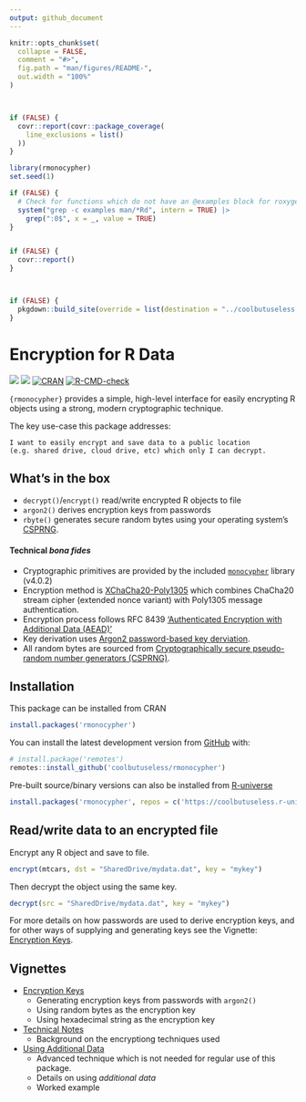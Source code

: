 ```yaml
---
output: github_document
---
```


<!-- README.md is generated from README.Rmd. Please edit that file -->

```r
knitr::opts_chunk$set(
  collapse = FALSE,
  comment = "#>",
  fig.path = "man/figures/README-",
  out.width = "100%"
)



if (FALSE) {
  covr::report(covr::package_coverage(
    line_exclusions = list()
  ))
}

library(rmonocypher)
set.seed(1)

if (FALSE) {
  # Check for functions which do not have an @examples block for roxygen
  system("grep -c examples man/*Rd", intern = TRUE) |> 
    grep(":0$", x = _, value = TRUE)
}


if (FALSE) {
  covr::report()
}



if (FALSE) {
  pkgdown::build_site(override = list(destination = "../coolbutuseless.github.io/package/rmonocypher"))
}
```

# Encryption for R Data

<!-- badges: start -->
![](https://img.shields.io/badge/cool-useless-green.svg)
![](https://img.shields.io/badge/dependencies-zero-blue.svg)
[![CRAN](https://www.r-pkg.org/badges/version/rmonocypher)](https://CRAN.R-project.org/package=rmonocypher)
[![R-CMD-check](https://github.com/coolbutuseless/rmonocypher/actions/workflows/R-CMD-check.yaml/badge.svg)](https://github.com/coolbutuseless/rmonocypher/actions/workflows/R-CMD-check.yaml)
<!-- badges: end -->

`{rmonocypher}` provides a simple, high-level interface for easily encrypting R objects using
a strong, modern cryptographic technique.

The key use-case this package addresses:

    I want to easily encrypt and save data to a public location 
    (e.g. shared drive, cloud drive, etc) which only I can decrypt.


## What's in the box

* `decrypt()`/`encrypt()` read/write encrypted R objects to file 
* `argon2()` derives encryption keys from passwords
* `rbyte()` generates secure random bytes using your operating system's [CSPRNG](https://en.wikipedia.org/wiki/Cryptographically_secure_pseudorandom_number_generator).
  
#### Technical *bona fides* 

* Cryptographic primitives are provided by the included [`monocypher`](https://monocypher.org/) library (v4.0.2)
* Encryption method is [XChaCha20-Poly1305](https://en.wikipedia.org/wiki/ChaCha20-Poly1305) 
  which combines ChaCha20 stream cipher (extended nonce variant) with Poly1305 message authentication.
* Encryption process follows RFC 8439 ['Authenticated Encryption with Additional Data (AEAD)'](https://en.wikipedia.org/wiki/Authenticated_encryption#Authenticated_encryption_with_associated_data_(AEAD)) 
* Key derivation uses [Argon2 password-based key derviation](https://en.wikipedia.org/wiki/Argon2).
* All random bytes are sourced from [Cryptographically secure pseudo-random number generators (CSPRNG)](https://en.wikipedia.org/wiki/Cryptographically_secure_pseudorandom_number_generator).  

## Installation

This package can be installed from CRAN

``` r
install.packages('rmonocypher')
```

You can install the latest development version from
[GitHub](https://github.com/coolbutuseless/rmonocypher) with:

``` r
# install.package('remotes')
remotes::install_github('coolbutuseless/rmonocypher')
```

Pre-built source/binary versions can also be installed from
[R-universe](https://r-universe.dev)

``` r
install.packages('rmonocypher', repos = c('https://coolbutuseless.r-universe.dev', 'https://cloud.r-project.org'))
```

## Read/write data to an encrypted file

Encrypt any R object and save to file.

```r
encrypt(mtcars, dst = "SharedDrive/mydata.dat", key = "mykey")
```

Then decrypt the object using the same key.

```r
decrypt(src = "SharedDrive/mydata.dat", key = "mykey")
```


For more details on how passwords are used to derive encryption keys, 
and for other ways of supplying and generating keys see the Vignette: [Encryption Keys](https://coolbutuseless.github.io/package/rmonocypher/articles/encryption-keys.html).



## Vignettes

* [Encryption Keys](https://coolbutuseless.github.io/package/rmonocypher/articles/encryption-keys.html)
    * Generating encryption keys from passwords with `argon2()`
    * Using random bytes as the encryption key
    * Using hexadecimal string as the encryption key
* [Technical Notes](https://coolbutuseless.github.io/package/rmonocypher/articles/technical-notes.html)
    * Background on the encryptiong techniques used
* [Using Additional Data](https://coolbutuseless.github.io/package/rmonocypher/articles/additional-data.html)
    * Advanced technique which is not needed for regular use of this package.
    * Details on using *additional data* 
    * Worked example 








